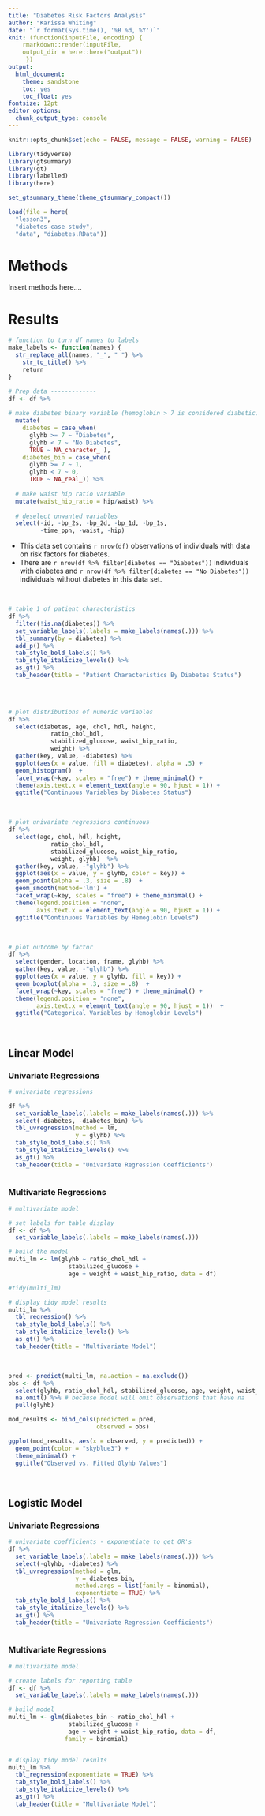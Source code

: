 ```yaml
---
title: "Diabetes Risk Factors Analysis"
author: "Karissa Whiting"
date: "`r format(Sys.time(), '%B %d, %Y')`"
knit: (function(inputFile, encoding) {
    rmarkdown::render(inputFile, 
    output_dir = here::here("output"))
     })
output:
  html_document:
    theme: sandstone
    toc: yes
    toc_float: yes
fontsize: 12pt
editor_options: 
  chunk_output_type: console
---
```


```r
knitr::opts_chunk$set(echo = FALSE, message = FALSE, warning = FALSE)

library(tidyverse)
library(gtsummary)
library(gt)
library(labelled)
library(here)

set_gtsummary_theme(theme_gtsummary_compact())
```

```r
load(file = here(
  "lesson3", 
  "diabetes-case-study",
  "data", "diabetes.RData"))

```

# Methods

Insert methods here....

# Results

```r
# function to turn df names to labels
make_labels <- function(names) {
  str_replace_all(names, "_", " ") %>%
    str_to_title() %>%
    return
}

# Prep data -------------
df <- df %>%
  
# make diabetes binary variable (hemoglobin > 7 is considered diabetic)
  mutate(
    diabetes = case_when(
      glyhb >= 7 ~ "Diabetes", 
      glyhb < 7 ~ "No Diabetes", 
      TRUE ~ NA_character_ ), 
    diabetes_bin = case_when(
      glyhb >= 7 ~ 1, 
      glyhb < 7 ~ 0, 
      TRUE ~ NA_real_)) %>%
  
  # make waist hip ratio variable
  mutate(waist_hip_ratio = hip/waist) %>%
  
  # deselect unwanted variables 
  select(-id, -bp_2s, -bp_2d, -bp_1d, -bp_1s,
         -time_ppn, -waist, -hip)


```

- This data set contains `r nrow(df)` observations of individuals with data on risk factors for diabetes. 
- There are `r nrow(df %>% filter(diabetes == "Diabetes"))` individuals with diabetes and `r nrow(df %>% filter(diabetes == "No Diabetes"))` individuals without diabetes in this data set. 

<br>

```r
# table 1 of patient characteristics
df %>%
  filter(!is.na(diabetes)) %>%
  set_variable_labels(.labels = make_labels(names(.))) %>%
  tbl_summary(by = diabetes) %>%
  add_p() %>%
  tab_style_bold_labels() %>%
  tab_style_italicize_levels() %>%
  as_gt() %>%
  tab_header(title = "Patient Characteristics By Diabetes Status")
  
```

<br> 

```r

# plot distributions of numeric variables
df %>%
  select(diabetes, age, chol, hdl, height, 
            ratio_chol_hdl, 
            stabilized_glucose, waist_hip_ratio, 
            weight) %>%
  gather(key, value, -diabetes) %>%
  ggplot(aes(x = value, fill = diabetes), alpha = .5) + 
  geom_histogram()  +
  facet_wrap(~key, scales = "free") + theme_minimal() +
  theme(axis.text.x = element_text(angle = 90, hjust = 1)) + 
  ggtitle("Continuous Variables by Diabetes Status")
```

<br>

```r

# plot univariate regressions continuous 
df %>%
  select(age, chol, hdl, height, 
            ratio_chol_hdl, 
            stabilized_glucose, waist_hip_ratio, 
            weight, glyhb)  %>%
  gather(key, value, -"glyhb") %>%
  ggplot(aes(x = value, y = glyhb, color = key)) + 
  geom_point(alpha = .3, size = .8)  +
  geom_smooth(method='lm') +
  facet_wrap(~key, scales = "free") + theme_minimal() +
  theme(legend.position = "none", 
        axis.text.x = element_text(angle = 90, hjust = 1)) + 
  ggtitle("Continuous Variables by Hemoglobin Levels")

```

<br>

```r
# plot outcome by factor 
df %>%
  select(gender, location, frame, glyhb) %>%
  gather(key, value, -"glyhb") %>%
  ggplot(aes(x = value, y = glyhb, fill = key)) + 
  geom_boxplot(alpha = .3, size = .8)  +
  facet_wrap(~key, scales = "free") + theme_minimal() +
  theme(legend.position = "none", 
        axis.text.x = element_text(angle = 90, hjust = 1))  + 
  ggtitle("Categorical Variables by Hemoglobin Levels")
```

<br>

## Linear Model 

### Univariate Regressions

```r
# univariate regressions

df %>%
  set_variable_labels(.labels = make_labels(names(.))) %>%
  select(-diabetes, -diabetes_bin) %>%
  tbl_uvregression(method = lm, 
                   y = glyhb) %>%
  tab_style_bold_labels() %>%
  tab_style_italicize_levels() %>%
  as_gt() %>%
  tab_header(title = "Univariate Regression Coefficients")
  
```

### Multivariate Regressions

```r
# multivariate model

# set labels for table display
df <- df %>%
  set_variable_labels(.labels = make_labels(names(.))) 

# build the model
multi_lm <- lm(glyhb ~ ratio_chol_hdl +
                 stabilized_glucose +
                 age + weight + waist_hip_ratio, data = df)

#tidy(multi_lm)

# display tidy model results
multi_lm %>%
  tbl_regression() %>%
  tab_style_bold_labels() %>%
  tab_style_italicize_levels() %>%
  as_gt() %>%
  tab_header(title = "Multivariate Model")

```


<br> 

```r
pred <- predict(multi_lm, na.action = na.exclude())
obs <- df %>%
  select(glyhb, ratio_chol_hdl, stabilized_glucose, age, weight, waist_hip_ratio) %>%
  na.omit() %>% # because model will omit observations that have na
  pull(glyhb)

mod_results <- bind_cols(predicted = pred, 
                         observed = obs)

ggplot(mod_results, aes(x = observed, y = predicted)) +
  geom_point(color = "skyblue3") +
  theme_minimal() +
  ggtitle("Observed vs. Fitted Glyhb Values")
```

<br>

## Logistic Model

### Univariate Regressions

```r

# univariate coefficients - exponentiate to get OR's
df %>%
  set_variable_labels(.labels = make_labels(names(.))) %>%
  select(-glyhb, -diabetes) %>%
  tbl_uvregression(method = glm, 
                   y = diabetes_bin, 
                   method.args = list(family = binomial), 
                   exponentiate = TRUE) %>%
  tab_style_bold_labels() %>%
  tab_style_italicize_levels() %>%
  as_gt() %>%
  tab_header(title = "Univariate Regression Coefficients")
  
```


### Multivariate Regressions

```r
# multivariate model

# create labels for reporting table
df <- df %>%
  set_variable_labels(.labels = make_labels(names(.))) 

# build model
multi_lm <- glm(diabetes_bin ~ ratio_chol_hdl +
                 stabilized_glucose +
                 age + weight + waist_hip_ratio, data = df, 
                family = binomial)


# display tidy model results
multi_lm %>%
  tbl_regression(exponentiate = TRUE) %>%
  tab_style_bold_labels() %>%
  tab_style_italicize_levels() %>%
  as_gt() %>%
  tab_header(title = "Multivariate Model")

```


